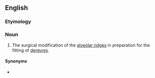 ==English==

===Etymology===
{{confix|en|alveolo|plasty}}

===Noun===
{{en-noun|alveoloplasties}}

# {{lb|en|medicine}} The surgical modification of the [[alveolar ridge]]s in preparation for the fitting of [[denture]]s.

====Synonyms====
* {{l|en|alveoplasty}}